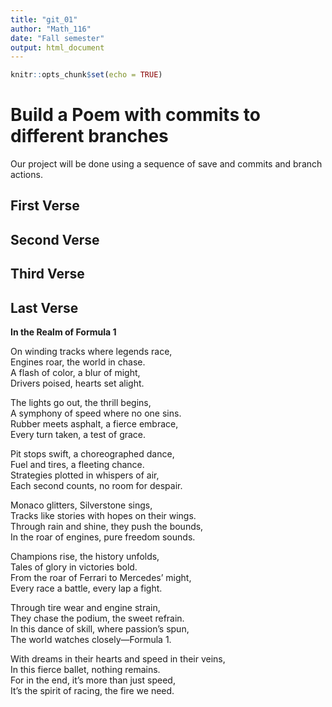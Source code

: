 ```yaml
---
title: "git_01"
author: "Math_116"
date: "Fall semester"
output: html_document
---
```


```r
knitr::opts_chunk$set(echo = TRUE)
```
# Build a Poem with commits to different branches
Our project will be done using a sequence of save and commits and branch actions.
<!-- Do not modify or change any text in "!--" bracketed areas such as this --- these are instructions to
you, if you change any of this the git program will notice it and compromise your git merging strategy !-->

## First Verse 
<!--Put the first five lines of a poem by Lewis Carrol in this section!-->

## Second Verse
<!--Put the first five lines of a poem by Robert Frost here!-->

## Third Verse
<!--Put the first two verses of The Walrus and the Carpenter here!-->

## Last Verse
<!--Put a short poem you created using chatGPT of 20 to 30 lines,here!-->

**In the Realm of Formula 1**

On winding tracks where legends race,  
Engines roar, the world in chase.  
A flash of color, a blur of might,  
Drivers poised, hearts set alight.  

The lights go out, the thrill begins,  
A symphony of speed where no one sins.  
Rubber meets asphalt, a fierce embrace,  
Every turn taken, a test of grace.  

Pit stops swift, a choreographed dance,  
Fuel and tires, a fleeting chance.  
Strategies plotted in whispers of air,  
Each second counts, no room for despair.  

Monaco glitters, Silverstone sings,  
Tracks like stories with hopes on their wings.  
Through rain and shine, they push the bounds,  
In the roar of engines, pure freedom sounds.  

Champions rise, the history unfolds,  
Tales of glory in victories bold.  
From the roar of Ferrari to Mercedes’ might,  
Every race a battle, every lap a fight.  

Through tire wear and engine strain,  
They chase the podium, the sweet refrain.  
In this dance of skill, where passion's spun,  
The world watches closely—Formula 1.  

With dreams in their hearts and speed in their veins,  
In this fierce ballet, nothing remains.  
For in the end, it’s more than just speed,  
It’s the spirit of racing, the fire we need.  
